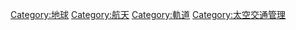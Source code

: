 [[Category:地球|Category:地球]][[Category:航天|Category:航天]][[Category:軌道|Category:軌道]][[Category:太空交通管理|Category:太空交通管理]]